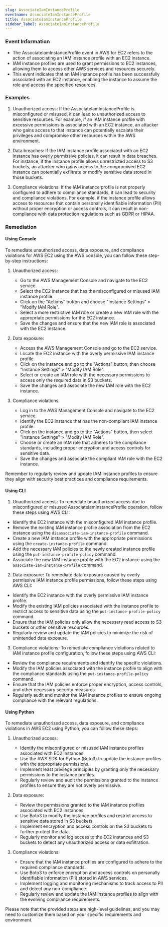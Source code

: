 ```yaml
--- 
slug: AssociateIamInstanceProfile
eventname: AssociateIamInstanceProfile
title: AssociateIamInstanceProfile
sidebar_label: AssociateIamInstanceProfile
---
```

                       
### Event Information

- The AssociateIamInstanceProfile event in AWS for EC2 refers to the action of associating an IAM instance profile with an EC2 instance.
- IAM instance profiles are used to grant permissions to EC2 instances, allowing them to access other AWS services and resources securely.
- This event indicates that an IAM instance profile has been successfully associated with an EC2 instance, enabling the instance to assume the role and access the specified resources.


### Examples

1. Unauthorized access: If the AssociateIamInstanceProfile is misconfigured or misused, it can lead to unauthorized access to sensitive resources. For example, if an IAM instance profile with excessive permissions is associated with an EC2 instance, an attacker who gains access to that instance can potentially escalate their privileges and compromise other resources within the AWS environment.

2. Data breaches: If the IAM instance profile associated with an EC2 instance has overly permissive policies, it can result in data breaches. For instance, if the instance profile allows unrestricted access to S3 buckets, an attacker who gains access to the compromised EC2 instance can potentially exfiltrate or modify sensitive data stored in those buckets.

3. Compliance violations: If the IAM instance profile is not properly configured to adhere to compliance standards, it can lead to security and compliance violations. For example, if the instance profile allows access to resources that contain personally identifiable information (PII) without proper encryption or access controls, it can result in non-compliance with data protection regulations such as GDPR or HIPAA.

### Remediation

#### Using Console

To remediate unauthorized access, data exposure, and compliance violations for AWS EC2 using the AWS console, you can follow these step-by-step instructions:

1. Unauthorized access:
   - Go to the AWS Management Console and navigate to the EC2 service.
   - Select the EC2 instance that has the misconfigured or misused IAM instance profile.
   - Click on the "Actions" button and choose "Instance Settings" > "Modify IAM Role".
   - Select a more restrictive IAM role or create a new IAM role with the appropriate permissions for the EC2 instance.
   - Save the changes and ensure that the new IAM role is associated with the EC2 instance.

2. Data exposure:
   - Access the AWS Management Console and go to the EC2 service.
   - Locate the EC2 instance with the overly permissive IAM instance profile.
   - Click on the instance and go to the "Actions" button, then choose "Instance Settings" > "Modify IAM Role".
   - Select or create an IAM role with the necessary permissions to access only the required data in S3 buckets.
   - Save the changes and associate the new IAM role with the EC2 instance.

3. Compliance violations:
   - Log in to the AWS Management Console and navigate to the EC2 service.
   - Identify the EC2 instance that has the non-compliant IAM instance profile.
   - Click on the instance and go to the "Actions" button, then select "Instance Settings" > "Modify IAM Role".
   - Choose or create an IAM role that adheres to the compliance standards, including proper encryption and access controls for sensitive data.
   - Save the changes and associate the compliant IAM role with the EC2 instance.

Remember to regularly review and update IAM instance profiles to ensure they align with security best practices and compliance requirements.

#### Using CLI

1. Unauthorized access: To remediate unauthorized access due to misconfigured or misused AssociateIamInstanceProfile operation, follow these steps using AWS CLI:

- Identify the EC2 instance with the misconfigured IAM instance profile.
- Remove the existing IAM instance profile association from the EC2 instance using the `disassociate-iam-instance-profile` command.
- Create a new IAM instance profile with the appropriate permissions using the `create-instance-profile` command.
- Add the necessary IAM policies to the newly created instance profile using the `put-instance-profile-policy` command.
- Associate the new IAM instance profile with the EC2 instance using the `associate-iam-instance-profile` command.

2. Data exposure: To remediate data exposure caused by overly permissive IAM instance profile permissions, follow these steps using AWS CLI:

- Identify the EC2 instance with the overly permissive IAM instance profile.
- Modify the existing IAM policies associated with the instance profile to restrict access to sensitive data using the `put-instance-profile-policy` command.
- Ensure that the IAM policies only allow the necessary read access to S3 buckets or other sensitive resources.
- Regularly review and update the IAM policies to minimize the risk of unintended data exposure.

3. Compliance violations: To remediate compliance violations related to IAM instance profile configuration, follow these steps using AWS CLI:

- Review the compliance requirements and identify the specific violations.
- Modify the IAM policies associated with the instance profile to align with the compliance standards using the `put-instance-profile-policy` command.
- Ensure that the IAM policies enforce proper encryption, access controls, and other necessary security measures.
- Regularly audit and monitor the IAM instance profiles to ensure ongoing compliance with the relevant regulations.

#### Using Python

To remediate unauthorized access, data exposure, and compliance violations in AWS EC2 using Python, you can follow these steps:

1. Unauthorized access:
   - Identify the misconfigured or misused IAM instance profiles associated with EC2 instances.
   - Use the AWS SDK for Python (Boto3) to update the instance profiles with the appropriate permissions.
   - Implement least privilege principles by granting only the necessary permissions to the instance profiles.
   - Regularly review and audit the permissions granted to the instance profiles to ensure they are not overly permissive.

2. Data exposure:
   - Review the permissions granted to the IAM instance profiles associated with EC2 instances.
   - Use Boto3 to modify the instance profiles and restrict access to sensitive data stored in S3 buckets.
   - Implement encryption and access controls on the S3 buckets to further protect the data.
   - Regularly monitor and log access to the EC2 instances and S3 buckets to detect any unauthorized access or data exfiltration.

3. Compliance violations:
   - Ensure that the IAM instance profiles are configured to adhere to the required compliance standards.
   - Use Boto3 to enforce encryption and access controls on personally identifiable information (PII) stored in AWS services.
   - Implement logging and monitoring mechanisms to track access to PII and detect any non-compliance.
   - Regularly review and update the IAM instance profiles to align with the evolving compliance requirements.

Please note that the provided steps are high-level guidelines, and you may need to customize them based on your specific requirements and environment.


 